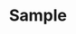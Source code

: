 ---
title: Sample
sentence: |
  She put the pen to paper <ja>彼女はペンを走らせた</ja>
  but she couldn't bring herself to actually write anything. <ja>が、実際に何かを書く気にはなれなかった</ja>
  
  She just stared at the blank card and wondered 
  what words she could write that would help in even a small way. 
  
  She thought of a dozen ways to begin but none seemed to do justice to the situation. <ja>何十通りもの方法を考えたが、どれもピンとこない。</ja>
  
  There were no words that could help and she knew it.
---